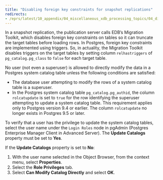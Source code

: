 ```yaml
---
title: "Disabling foreign key constraints for snapshot replications"
redirects:
- /eprs/latest/10_appendix/04_miscellaneous_xdb_processing_topics/04_disable_foreign_key_constraints_for_snapshot_replication
---
```


<div id="disable_foreign_key_constraints_for_snapshot_replication" class="registered_link"></div>

In a snapshot replication, the publication server calls EDB’s Migration Toolkit, which disables foreign key constraints on tables so it can truncate the target tables before loading rows. In Postgres, foreign key constraints are implemented using triggers. So, in actuality, the Migration Toolkit disables triggers on the target tables by setting column `relhastriggers` of `pg_catalog.pg_class` to `false` for each target table.

No user (not even a superuser) is allowed to directly modify the data in a Postgres system catalog table unless the following conditions are satisfied:

-   The database user attempting to modify the rows of a system catalog table is a superuser.
-   In the Postgres system catalog table `pg_catalog.pg_authid`, the column `rolcatupdate` is set to `true` for the row identifying the superuser attempting to update a system catalog table. This requirement applies only to Postgres version 9.4 or earlier. The column `rolcatupdate` no longer exists in Postgres 9.5 or later.

To verify that a user has the privilege to update the system catalog tables, select the user name under the `Login Roles` node in pgAdmin (Postgres Enterprise Manager Client in Advanced Server). The **Update Catalogs** property must be set to **Yes**.

If the **Update Catalogs** property is set to **No**:

1.  With the user name selected in the Object Browser, from the context menu, select **Properties**. 
1.  Select the **Role Privileges** tab.
1.  Select **Can Modify Catalog Directly** and select **OK**.